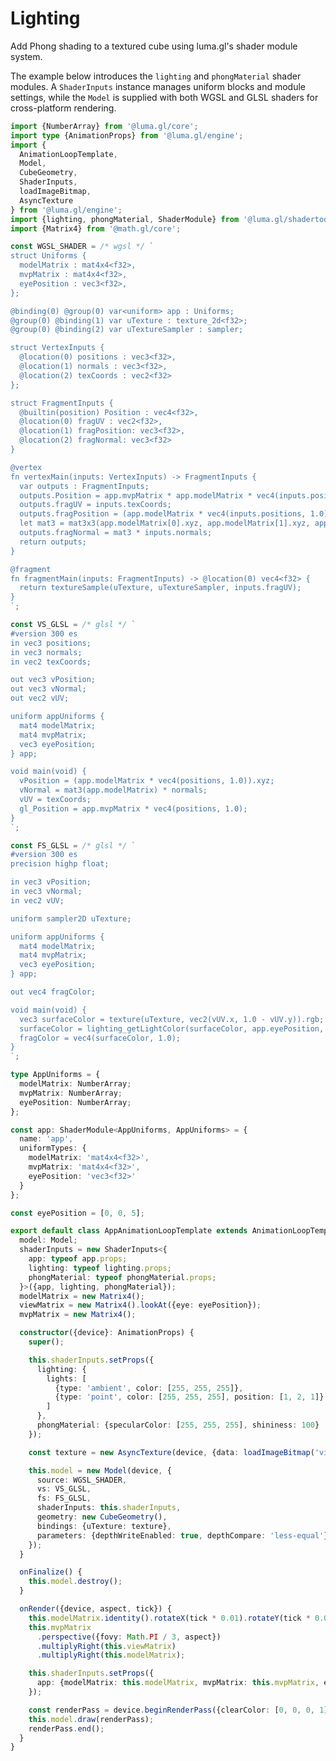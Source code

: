 
# Lighting

Add Phong shading to a textured cube using luma.gl's shader module system.

<DeviceTabs />
<LightingExample />

The example below introduces the `lighting` and `phongMaterial` shader modules. A
`ShaderInputs` instance manages uniform blocks and module settings, while the
`Model` is supplied with both WGSL and GLSL shaders for cross-platform rendering.

```typescript
import {NumberArray} from '@luma.gl/core';
import type {AnimationProps} from '@luma.gl/engine';
import {
  AnimationLoopTemplate,
  Model,
  CubeGeometry,
  ShaderInputs,
  loadImageBitmap,
  AsyncTexture
} from '@luma.gl/engine';
import {lighting, phongMaterial, ShaderModule} from '@luma.gl/shadertools';
import {Matrix4} from '@math.gl/core';

const WGSL_SHADER = /* wgsl */ `
struct Uniforms {
  modelMatrix : mat4x4<f32>,
  mvpMatrix : mat4x4<f32>,
  eyePosition : vec3<f32>,
};

@binding(0) @group(0) var<uniform> app : Uniforms;
@group(0) @binding(1) var uTexture : texture_2d<f32>;
@group(0) @binding(2) var uTextureSampler : sampler;

struct VertexInputs {
  @location(0) positions : vec3<f32>,
  @location(1) normals : vec3<f32>,
  @location(2) texCoords : vec2<f32>
};

struct FragmentInputs {
  @builtin(position) Position : vec4<f32>,
  @location(0) fragUV : vec2<f32>,
  @location(1) fragPosition: vec3<f32>,
  @location(2) fragNormal: vec3<f32>
}

@vertex
fn vertexMain(inputs: VertexInputs) -> FragmentInputs {
  var outputs : FragmentInputs;
  outputs.Position = app.mvpMatrix * app.modelMatrix * vec4(inputs.positions, 1.0);
  outputs.fragUV = inputs.texCoords;
  outputs.fragPosition = (app.modelMatrix * vec4(inputs.positions, 1.0)).xyz;
  let mat3 = mat3x3(app.modelMatrix[0].xyz, app.modelMatrix[1].xyz, app.modelMatrix[2].xyz);
  outputs.fragNormal = mat3 * inputs.normals;
  return outputs;
}

@fragment
fn fragmentMain(inputs: FragmentInputs) -> @location(0) vec4<f32> {
  return textureSample(uTexture, uTextureSampler, inputs.fragUV);
}
`;

const VS_GLSL = /* glsl */ `
#version 300 es
in vec3 positions;
in vec3 normals;
in vec2 texCoords;

out vec3 vPosition;
out vec3 vNormal;
out vec2 vUV;

uniform appUniforms {
  mat4 modelMatrix;
  mat4 mvpMatrix;
  vec3 eyePosition;
} app;

void main(void) {
  vPosition = (app.modelMatrix * vec4(positions, 1.0)).xyz;
  vNormal = mat3(app.modelMatrix) * normals;
  vUV = texCoords;
  gl_Position = app.mvpMatrix * vec4(positions, 1.0);
}
`;

const FS_GLSL = /* glsl */ `
#version 300 es
precision highp float;

in vec3 vPosition;
in vec3 vNormal;
in vec2 vUV;

uniform sampler2D uTexture;

uniform appUniforms {
  mat4 modelMatrix;
  mat4 mvpMatrix;
  vec3 eyePosition;
} app;

out vec4 fragColor;

void main(void) {
  vec3 surfaceColor = texture(uTexture, vec2(vUV.x, 1.0 - vUV.y)).rgb;
  surfaceColor = lighting_getLightColor(surfaceColor, app.eyePosition, vPosition, normalize(vNormal));
  fragColor = vec4(surfaceColor, 1.0);
}
`;

type AppUniforms = {
  modelMatrix: NumberArray;
  mvpMatrix: NumberArray;
  eyePosition: NumberArray;
};

const app: ShaderModule<AppUniforms, AppUniforms> = {
  name: 'app',
  uniformTypes: {
    modelMatrix: 'mat4x4<f32>',
    mvpMatrix: 'mat4x4<f32>',
    eyePosition: 'vec3<f32>'
  }
};

const eyePosition = [0, 0, 5];

export default class AppAnimationLoopTemplate extends AnimationLoopTemplate {
  model: Model;
  shaderInputs = new ShaderInputs<{
    app: typeof app.props;
    lighting: typeof lighting.props;
    phongMaterial: typeof phongMaterial.props;
  }>({app, lighting, phongMaterial});
  modelMatrix = new Matrix4();
  viewMatrix = new Matrix4().lookAt({eye: eyePosition});
  mvpMatrix = new Matrix4();

  constructor({device}: AnimationProps) {
    super();

    this.shaderInputs.setProps({
      lighting: {
        lights: [
          {type: 'ambient', color: [255, 255, 255]},
          {type: 'point', color: [255, 255, 255], position: [1, 2, 1]}
        ]
      },
      phongMaterial: {specularColor: [255, 255, 255], shininess: 100}
    });

    const texture = new AsyncTexture(device, {data: loadImageBitmap('vis-logo.png')});

    this.model = new Model(device, {
      source: WGSL_SHADER,
      vs: VS_GLSL,
      fs: FS_GLSL,
      shaderInputs: this.shaderInputs,
      geometry: new CubeGeometry(),
      bindings: {uTexture: texture},
      parameters: {depthWriteEnabled: true, depthCompare: 'less-equal'}
    });
  }

  onFinalize() {
    this.model.destroy();
  }

  onRender({device, aspect, tick}) {
    this.modelMatrix.identity().rotateX(tick * 0.01).rotateY(tick * 0.013);
    this.mvpMatrix
      .perspective({fovy: Math.PI / 3, aspect})
      .multiplyRight(this.viewMatrix)
      .multiplyRight(this.modelMatrix);

    this.shaderInputs.setProps({
      app: {modelMatrix: this.modelMatrix, mvpMatrix: this.mvpMatrix, eyePosition}
    });

    const renderPass = device.beginRenderPass({clearColor: [0, 0, 0, 1], clearDepth: true});
    this.model.draw(renderPass);
    renderPass.end();
  }
}
```

